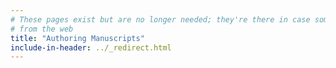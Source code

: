```yaml
---
# These pages exist but are no longer needed; they're there in case someone links to them
# from the web
title: "Authoring Manuscripts"
include-in-header: ../_redirect.html
---
```

